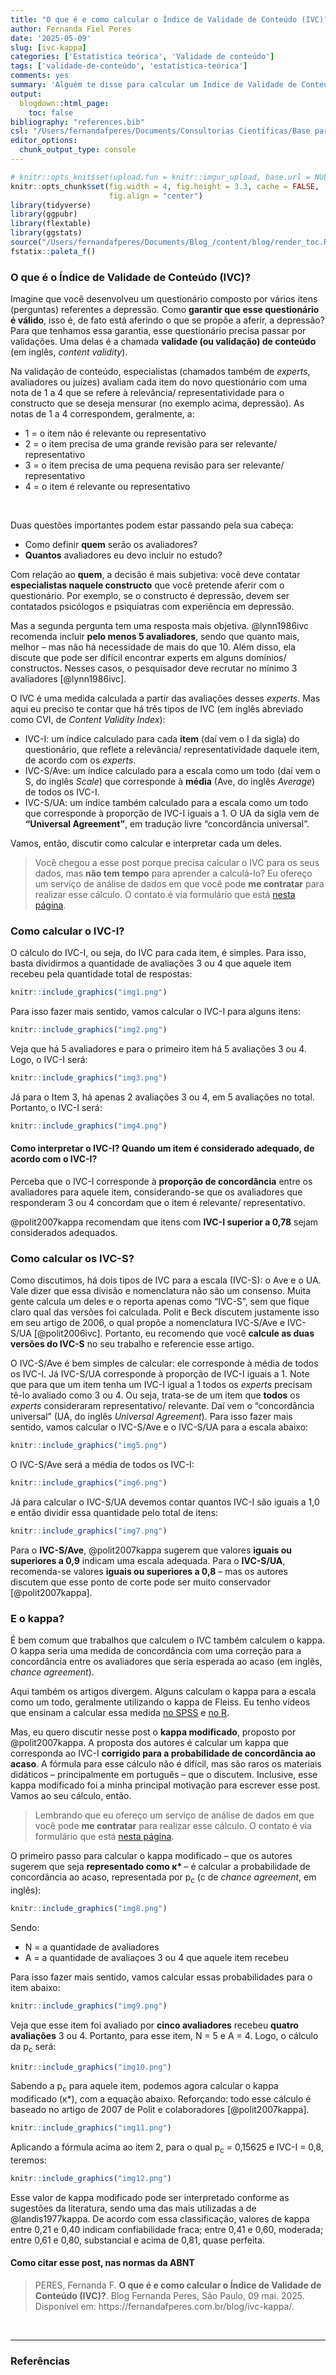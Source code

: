 ```yaml
---
title: "O que é e como calcular o Índice de Validade de Conteúdo (IVC)?"
author: Fernanda Fiel Peres
date: '2025-05-09'
slug: [ivc-kappa]
categories: ['Estatística teórica', 'Validade de conteúdo']
tags: ['validade-de-conteúdo', 'estatística-teórica']
comments: yes
summary: 'Alguém te disse para calcular um Índice de Validade de Conteúdo (IVC) para o seu questionário, e você não sabe nem o que isso é, muito menos como calculá-lo? Nesse post eu te explico como calcular os três tipos de IVC e o kappa modificado, que normalmente acompanha esse índice.'
output:
  blogdown::html_page:
    toc: false
bibliography: "references.bib"
csl: "/Users/fernandafperes/Documents/Consultorias Científicas/Base para relatórios/ABNT.csl"
editor_options: 
  chunk_output_type: console
---
```


```r
# knitr::opts_knit$set(upload.fun = knitr::imgur_upload, base.url = NULL)
knitr::opts_chunk$set(fig.width = 4, fig.height = 3.3, cache = FALSE,
                      fig.align = "center")
library(tidyverse)
library(ggpubr)
library(flextable)
library(ggstats)
source("/Users/fernandafperes/Documents/Blog_/content/blog/render_toc.R")
fstatix::paleta_f()
```
   
   
### O que é o Índice de Validade de Conteúdo (IVC)?
  
Imagine que você desenvolveu um questionário composto por vários itens (perguntas) referentes a depressão. Como **garantir que esse questionário é válido**, isso é, de fato está aferindo o que se propõe a aferir, a depressão? Para que tenhamos essa garantia, esse questionário precisa passar por validações. Uma delas é a chamada **validade (ou validação) de conteúdo** (em inglês, *content validity*).  
  
Na validação de conteúdo, especialistas (chamados também de *experts*, avaliadores ou juízes) avaliam cada item do novo questionário com uma nota de 1 a 4 que se refere à relevância/ representatividade para o constructo que se deseja mensurar (no exemplo acima, depressão). As notas de 1 a 4 correspondem, geralmente, a:  
  
* 1 = o item não é relevante ou representativo
* 2 = o item precisa de uma grande revisão para ser relevante/ representativo
* 3 = o item precisa de uma pequena revisão para ser relevante/ representativo
* 4 = o item é relevante ou representativo  
  
<br />
  
Duas questões importantes podem estar passando pela sua cabeça:

* Como definir **quem** serão os avaliadores?
* **Quantos** avaliadores eu devo incluir no estudo?
  
Com relação ao **quem**, a decisão é mais subjetiva: você deve contatar **especialistas naquele constructo** que você pretende aferir com o questionário. Por exemplo, se o constructo é depressão, devem ser contatados psicólogos e psiquiatras com experiência em depressão.  
  
Mas a segunda pergunta tem uma resposta mais objetiva. @lynn1986ivc recomenda incluir **pelo menos 5 avaliadores**, sendo que quanto mais, melhor -- mas não há necessidade de mais do que 10. Além disso, ela discute que pode ser difícil encontrar experts em alguns domínios/ constructos. Nesses casos, o pesquisador deve recrutar no mínimo 3 avaliadores [@lynn1986ivc].  
  
O IVC é uma medida calculada a partir das avaliações desses *experts*. Mas aqui eu preciso te contar que há três tipos de IVC (em inglês abreviado como CVI, de *Content Validity Index*):  
  
* IVC-I: um índice calculado para cada **item** (daí vem o I da sigla) do questionário, que reflete a relevância/ representatividade daquele item, de acordo com os *experts*.
* IVC-S/Ave: um índice calculado para a escala como um todo (daí vem o S, do inglês *Scale*) que corresponde à **média** (Ave, do inglês *Average*) de todos os IVC-I.
* IVC-S/UA: um índice também calculado para a escala como um todo que corresponde à proporção de IVC-I iguais a 1. O UA da sigla vem de **"Universal Agreement"**, em tradução livre "concordância universal".  
  
Vamos, então, discutir como calcular e interpretar cada um deles.  
  
  
>Você chegou a esse post porque precisa calcular o IVC para os seus dados, mas **não tem tempo** para aprender a calculá-lo? Eu ofereço um serviço de análise de dados em que você pode **me contratar** para realizar esse cálculo. O contato é via formulário que está [nesta página](https://fernandafperes.com.br/servicos).  
  
  
### Como calcular o IVC-I?
  
O cálculo do IVC-I, ou seja, do IVC para cada item, é simples. Para isso, basta dividirmos a quantidade de avaliações 3 ou 4 que aquele item recebeu pela quantidade total de respostas:  
  
```r
knitr::include_graphics("img1.png")
```
  
Para isso fazer mais sentido, vamos calcular o IVC-I para alguns itens:  
  
```r
knitr::include_graphics("img2.png")
```
  
Veja que há 5 avaliadores e para o primeiro item há 5 avaliações 3 ou 4. Logo, o IVC-I será:  
  
```r
knitr::include_graphics("img3.png")
```
  
Já para o Item 3, há apenas 2 avaliações 3 ou 4, em 5 avaliações no total. Portanto, o IVC-I será:  
  
```r
knitr::include_graphics("img4.png")
```
  
  
#### Como interpretar o IVC-I? Quando um item é considerado adequado, de acordo com o IVC-I?
  
Perceba que o IVC-I corresponde à **proporção de concordância** entre os avaliadores para aquele item, considerando-se que os avaliadores que responderam 3 ou 4 concordam que o item é relevante/ representativo.  
  
@polit2007kappa recomendam que itens com **IVC-I superior a 0,78** sejam considerados adequados.  

  
  
### Como calcular os IVC-S?
  
Como discutimos, há dois tipos de IVC para a escala (IVC-S): o Ave e o UA. Vale dizer que essa divisão e nomenclatura não são um consenso. Muita gente calcula um deles e o reporta apenas como "IVC-S", sem que fique claro qual das versões foi calculada. Polit e Beck discutem justamente isso em seu artigo de 2006, o qual propõe a nomenclatura IVC-S/Ave e IVC-S/UA [@polit2006ivc]. Portanto, eu recomendo que você **calcule as duas versões do IVC-S** no seu trabalho e referencie esse artigo.  
  
O IVC-S/Ave é bem simples de calcular: ele corresponde à média de todos os IVC-I. Já IVC-S/UA corresponde à proporção de IVC-I iguais a 1. Note que para que um item tenha um IVC-I igual a 1 todos os *experts* precisam tê-lo avaliado como 3 ou 4. Ou seja, trata-se de um item que **todos** os *experts* consideraram representativo/ relevante. Daí vem o "concordância universal" (UA, do inglês *Universal Agreement*). Para isso fazer mais sentido, vamos calcular o IVC-S/Ave e o IVC-S/UA para a escala abaixo:  
  
  
```r
knitr::include_graphics("img5.png")
```
  
O IVC-S/Ave será a média de todos os IVC-I:  
  
```r
knitr::include_graphics("img6.png")
```
  
Já para calcular o IVC-S/UA devemos contar quantos IVC-I são iguais a 1,0 e então dividir essa quantidade pelo total de itens:  
  
```r
knitr::include_graphics("img7.png")
```

  
Para o **IVC-S/Ave**, @polit2007kappa sugerem que valores **iguais ou superiores a 0,9** indicam uma escala adequada. Para o **IVC-S/UA**, recomenda-se valores **iguais ou superiores a 0,8** -- mas os autores discutem que esse ponto de corte pode ser muito conservador [@polit2007kappa].  
  
  
  
### E o kappa?
  
É bem comum que trabalhos que calculem o IVC também calculem o kappa. O kappa seria uma medida de concordância com uma correção para a concordância entre os avaliadores que seria esperada ao acaso (em inglês, *chance agreement*).  
  
Aqui também os artigos divergem. Alguns calculam o kappa para a escala como um todo, geralmente utilizando o kappa de Fleiss. Eu tenho vídeos que ensinam a calcular essa medida [no SPSS](https://youtu.be/1JNZCZftKT0?si=qJwGARoyKtjnjY3D) e [no R](https://youtu.be/LO4lk1dzvmc?si=Jy0qf0ZV31GndElX).  
  
Mas, eu quero discutir nesse post o **kappa modificado**, proposto por @polit2007kappa. A proposta dos autores é calcular um kappa que corresponda ao IVC-I **corrigido para a probabilidade de concordância ao acaso**. A fórmula para esse cálculo não é difícil, mas são raros os materiais didáticos -- principalmente em português -- que o discutem. Inclusive, esse kappa modificado foi a minha principal motivação para escrever esse post. Vamos ao seu cálculo, então.  
  
>Lembrando que eu ofereço um serviço de análise de dados em que você pode **me contratar** para realizar esse cálculo. O contato é via formulário que está [nesta página](https://fernandafperes.com.br/servicos).  
  
O primeiro passo para calcular o kappa modificado -- que os autores sugerem que seja **representado como κ* **-- é calcular a probabilidade de concordância ao acaso, representada por p~c~ (c de *chance agreement*, em inglês):  
  
```r
knitr::include_graphics("img8.png")
```
  
Sendo:  
  
* N = a quantidade de avaliadores
* A = a quantidade de avaliaçoes 3 ou 4 que aquele item recebeu
  
Para isso fazer mais sentido, vamos calcular essas probabilidades para o item abaixo:  
  
```r
knitr::include_graphics("img9.png")
```
  
Veja que esse item foi avaliado por **cinco avaliadores** recebeu **quatro avaliações** 3 ou 4. Portanto, para esse item, N = 5 e A = 4. Logo, o cálculo da p~c~ será:  
  
```r
knitr::include_graphics("img10.png")
```
  
Sabendo a p~c~ para aquele item, podemos agora calcular o kappa modificado (κ*), com a equação abaixo. Reforçando: todo esse cálculo é baseado no artigo de 2007 de Polit e colaboradores [@polit2007kappa].  
  
```r
knitr::include_graphics("img11.png")
```
  
Aplicando a fórmula acima ao item 2, para o qual p~c~ = 0,15625 e IVC-I = 0,8, teremos:  
  
```r
knitr::include_graphics("img12.png")
```
  
Esse valor de kappa modificado pode ser interpretado conforme as sugestões da literatura, sendo uma das mais utilizadas a de @landis1977kappa. De acordo com essa classificação, valores de kappa entre 0,21 e 0,40 indicam confiabilidade fraca; entre 0,41 e 0,60, moderada; entre 0,61 e 0,80, substancial e acima de 0,81, quase perfeita.  
  

  
  
#### Como citar esse post, nas normas da ABNT
  
  
> PERES, Fernanda F. **O que é e como calcular o Índice de Validade de Conteúdo (IVC)?**. Blog Fernanda Peres, São Paulo, 09 mai. 2025. Disponível em: https://fernandafperes.com.br/blog/ivc-kappa/.
  
  
<br />

*** 
  
  
### Referências  
  


